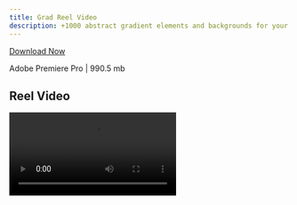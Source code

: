 ```yaml
---
title: Grad Reel Video
description: +1000 abstract gradient elements and backgrounds for your amazing design projects.
---
```


[Download Now](https://drive.google.com/file/d/1kX8_dZF2P8d8VcjMCsMCmkPQDnAKJTdU/view?usp=drive_link)

Adobe Premiere Pro | 990.5 mb

## Reel Video

<Video
  src='/images/blogs/gradient/Gradient.mp4'
  width={1920}
  height={1080}
/>
